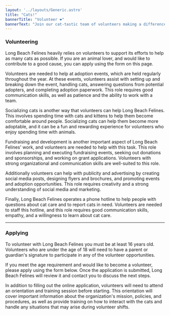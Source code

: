 ```yaml
---
layout: '../layouts/Generic.astro'
title: "Cats!"
bannerTitle: "Volunteer ❤️"
bannerText: "Join our cat-tastic team of volunteers making a difference in the lives of cats"
---
```


### Volunteering

Long Beach Felines heavily relies on volunteers to support its efforts to help as many cats as possible. If you are an animal lover, and would like to contribute to a good cause, you can apply using the form on this page.

Volunteers are needed to help at adoption events, which are held regularly throughout the year. At these events, volunteers assist with setting up and breaking down the event, handling cats, answering questions from potential adopters, and completing adoption paperwork. This role requires good communication skills, as well as patience and the ability to work with a team.          

Socializing cats is another way that volunteers can help Long Beach Felines. This involves spending time with cats and kittens to help them become comfortable around people. Socializing cats can help them become more adoptable, and it can be a fun and rewarding experience for volunteers who enjoy spending time with animals.

Fundraising and development is another important aspect of Long Beach Felines' work, and volunteers are needed to help with this task. This role involves planning and executing fundraising events, seeking out donations and sponsorships, and working on grant applications. Volunteers with strong organizational and communication skills are well-suited to this role.

Additionally volunteers can help with publicity and advertising by creating social media posts, designing flyers and brochures, and promoting events and adoption opportunities. This role requires creativity and a strong understanding of social media and marketing.

Finally, Long Beach Felines operates a phone hotline to help people with questions about cat care and to report cats in need. Volunteers are needed to staff this hotline, and this role requires good communication skills, empathy, and a willingness to learn about cat care.

---

### Applying

To volunteer with Long Beach Felines you must be at least 16 years old. Volunteers who are under the age of 18 will need to have a parent or guardian's signature to participate in any of the volunteer opportunities. 

If you meet the age requirement and would like to become a volunteer, please apply using the form below.
Once the application is submitted, Long Beach Felines will review it and contact you to discuss the next steps.

In addition to filling out the online application, volunteers will need to attend an orientation and training session before starting. This orientation will cover important information about the organization's mission, policies, and procedures, as well as provide training on how to interact with the cats and handle any situations that may arise during volunteer shifts.

<VolunteerForm/>